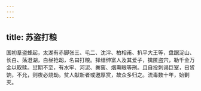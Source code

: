 ```yaml
---
---
---
```

title: 苏盗打粮
---



国初羣盗蜂起，太湖有赤脚张三、毛二、沈泮、柏相甫、扒平大王等，盘踞淀山、长白、荡澄湖，白昼抢刼，名曰打粮。择缙绅富人及其爱子，擒匿盗穴，勒千金万金以取赎。愆期不至，有水牢、河泥、粪窖、烟熏眼等刑。且自投刺谒巨室，曰贷饷，不允，则夜必烧劫。贫人献新者或邀厚赏，故众多归之。流毒数十年，始剿灭。